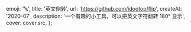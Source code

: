 
  emoji: '🔤',
  title: '英文倒转',
  url: 'https://github.com/idootop/flip',
  createAt: '2020-07',
  description: '一个有趣的小工具，可以把英文字符翻转 180° 显示',
  cover: cover.src,
};
